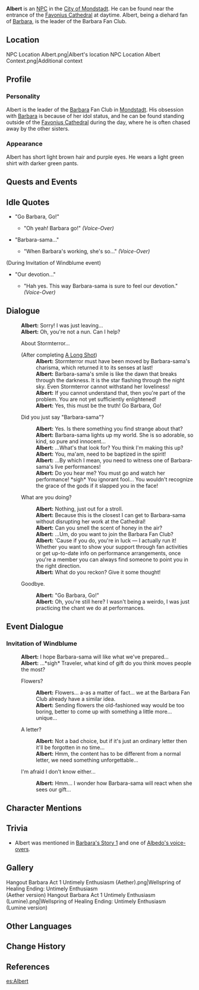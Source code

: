 {{Character Infobox
|type             = NPC
|image            = NPC Albert.png
|region           = Mondstadt
|affiliation      = Barbara Fan Club
}}
'''Albert''' is an [[NPC]] in the [[City of Mondstadt]]. He can be found near the entrance of the [[Favonius Cathedral]] at daytime. Albert, being a diehard fan of [[Barbara]], is the leader of the Barbara Fan Club.

==Location==
<gallery hideaddbutton="true" captionalign="center">
NPC Location Albert.png|Albert's location
NPC Location Albert Context.png|Additional context
</gallery>

==Profile==
<!--detailed story/lore information goes here-->
===Personality===
Albert is the leader of the [[Barbara]] Fan Club in [[Mondstadt]]. His obsession with [[Barbara]] is because of her idol status, and he can be found standing outside of the [[Favonius Cathedral]] during the day, where he is often chased away by the other sisters.

===Appearance===
Albert has short light brown hair and purple eyes. He wears a light green shirt with darker green pants.

==Quests and Events==
{{Quest Appearances}}

==Idle Quotes==
* "Go Barbara, Go!"
** {{A|VO Albert 01.ogg}} "Oh yeah! Barbara go!" ''(Voice-Over)''
* "Barbara-sama..."
**{{A|VO Albert 02.ogg}} "When Barbara's working, she's so..." ''(Voice-Over)''
(During Invitation of Windblume event)
* "Our devotion..."
** {{A|VO Albert 01 (Invitation of Windblume).ogg}} "Hah yes. This way Barbara-sama is sure to feel our devotion." ''(Voice-Over)''

==Dialogue==
{{Dialogue start}}
:'''Albert:''' Sorry! I was just leaving...
:'''Albert:''' Oh, you're not a nun. Can I help?
:{{DIcon}} About Stormterror...
:;(After completing [[A Long Shot]])
::'''Albert:''' Stormterror must have been moved by Barbara-sama's charisma, which returned it to its senses at last!
::'''Albert:''' Barbara-sama's smile is like the dawn that breaks through the darkness. It is the star flashing through the night sky. Even Stormterror cannot withstand her loveliness!
::'''Albert:''' If you cannot understand that, then you're part of the problem. You are not yet sufficiently enlightened!
::'''Albert:''' Yes, this must be the truth! Go Barbara, Go!
:{{DIcon}} Did you just say "Barbara-sama"?
::'''Albert:''' Yes. Is there something you find strange about that?
::'''Albert:''' Barbara-sama lights up my world. She is so adorable, so kind, so pure and innocent...
::'''Albert:''' ...What's that look for? You think I'm making this up?
::'''Albert:''' You, ma'am, need to be baptized in the spirit!
::'''Albert:''' ...By which I mean, you need to witness one of Barbara-sama's live performances!
::'''Albert:''' Do you hear me? You must go and watch her performance! *sigh* You ignorant fool... You wouldn't recognize the grace of the gods if it slapped you in the face!
:{{DIcon}} What are you doing?
::'''Albert:''' Nothing, just out for a stroll.
::'''Albert:''' Because this is the closest I can get to Barbara-sama without disrupting her work at the Cathedral!
::'''Albert:''' Can you smell the scent of honey in the air?
::'''Albert:''' ...Um, do you want to join the Barbara Fan Club?
::'''Albert:''' 'Cause if you do, you're in luck &mdash; I actually run it! Whether you want to show your support through fan activities or get up-to-date info on performance arrangements, once you're a member you can always find someone to point you in the right direction.
::'''Albert:''' What do you reckon? Give it some thought!
:{{DIcon}} Goodbye.
::'''Albert:''' "Go Barbara, Go!"
::'''Albert:''' Oh, you're still here? I wasn't being a weirdo, I was just practicing the chant we do at performances.
{{Dialogue end}}

==Event Dialogue==
===Invitation of Windblume===
{{Dialogue start}}
:'''Albert:''' I hope Barbara-sama will like what we've prepared...
:'''Albert:''' ...*sigh* Traveler, what kind of gift do you think moves people the most?
:{{DIcon}} Flowers?
::'''Albert:''' Flowers... a-as a matter of fact... we at the Barbara Fan Club already have a similar idea.
::'''Albert:''' Sending flowers the old-fashioned way would be too boring, better to come up with something a little more... unique...
:{{DIcon}} A letter?
::'''Albert:''' Not a bad choice, but if it's just an ordinary letter then it'll be forgotten in no time...
::'''Albert:''' Hmm, the content has to be different from a normal letter, we need something unforgettable...
:{{DIcon}} I'm afraid I don't know either...
::'''Albert:''' Hmm... I wonder how Barbara-sama will react when she sees our gift...
{{Dialogue end}}

==Character Mentions==
{{Character Mentions}}

==Trivia==
* Albert was mentioned in [[Barbara/Lore#Character Story 1|Barbara's Story 1]] and one of [[Albedo/Voice-Overs|Albedo's voice-overs]].

==Gallery==
<gallery captionalign="center">
Hangout Barbara Act 1 Untimely Enthusiasm (Aether).png|Wellspring of Healing Ending: Untimely Enthusiasm<br />(Aether version)
Hangout Barbara Act 1 Untimely Enthusiasm (Lumine).png|Wellspring of Healing Ending: Untimely Enthusiasm<br />(Lumine version)
</gallery>

==Other Languages==
{{Other Languages|default_hidden = 1
|en      = Albert
|zhs     = 艾伯特
|zhs_rm  = Àibótè
|zht     = 阿爾伯特
|zht_rm  = Ā'ěrbótè
|ja      = アルバート
|ja_rm   = Arubaato
|ko      = 엘버트
|ko_rm   = Elbeoteu
|es      = Albert
|fr      = Albert
|ru      = Альберт
|th      = Albert
|vi      = Albert
|de      = Albert
|id      = Albert
|pt      = Albert
}}

==Change History==
{{Change History|1.0}}

==References==
{{Reflist}}
[[es:Albert]]
